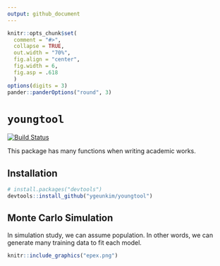 ```yaml
---
output: github_document
---
```


```r
knitr::opts_chunk$set(
  comment = "#>",
  collapse = TRUE,
  out.width = "70%",
  fig.align = "center",
  fig.width = 6,
  fig.asp = .618
  )
options(digits = 3)
pander::panderOptions("round", 3)
```

# `youngtool`

[![Build Status](https://travis-ci.org/user/pkg.svg?branch=master)](https://travis-ci.org/user/pkg)

This package has many functions when writing academic works.

## Installation

```r
# install.packages("devtools")
devtools::install_github("ygeunkim/youngtool")
```


## Monte Carlo Simulation

In simulation study, we can assume population. In other words, we can generate many training data to fit each model.

```r
knitr::include_graphics("epex.png")
```



